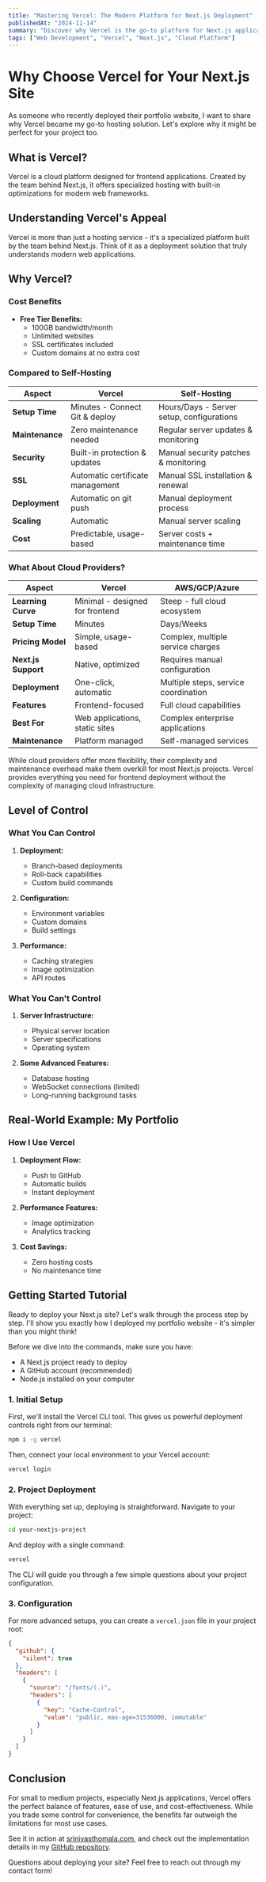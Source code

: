 ```yaml
---
title: "Mastering Vercel: The Modern Platform for Next.js Deployment"
publishedAt: "2024-11-14"
summary: "Discover why Vercel is the go-to platform for Next.js applications, with real deployment examples from my portfolio website"
tags: ["Web Development", "Vercel", "Next.js", "Cloud Platform"]
---
```


# Why Choose Vercel for Your Next.js Site

As someone who recently deployed their portfolio website, I want to share why Vercel became my go-to hosting solution. Let's explore why it might be perfect for your project too.

## What is Vercel?

Vercel is a cloud platform designed for frontend applications. Created by the team behind Next.js, it offers specialized hosting with built-in optimizations for modern web frameworks.

## Understanding Vercel's Appeal

Vercel is more than just a hosting service - it's a specialized platform built by the team behind Next.js. Think of it as a deployment solution that truly understands modern web applications.

## Why Vercel?

### Cost Benefits

- **Free Tier Benefits:**
  - 100GB bandwidth/month
  - Unlimited websites
  - SSL certificates included
  - Custom domains at no extra cost

### Compared to Self-Hosting

| Aspect          | Vercel                           | Self-Hosting                              |
| --------------- | -------------------------------- | ----------------------------------------- |
| **Setup Time**  | Minutes - Connect Git & deploy   | Hours/Days - Server setup, configurations |
| **Maintenance** | Zero maintenance needed          | Regular server updates & monitoring       |
| **Security**    | Built-in protection & updates    | Manual security patches & monitoring      |
| **SSL**         | Automatic certificate management | Manual SSL installation & renewal         |
| **Deployment**  | Automatic on git push            | Manual deployment process                 |
| **Scaling**     | Automatic                        | Manual server scaling                     |
| **Cost**        | Predictable, usage-based         | Server costs + maintenance time           |

### What About Cloud Providers?

| Aspect              | Vercel                          | AWS/GCP/Azure                        |
| ------------------- | ------------------------------- | ------------------------------------ |
| **Learning Curve**  | Minimal - designed for frontend | Steep - full cloud ecosystem         |
| **Setup Time**      | Minutes                         | Days/Weeks                           |
| **Pricing Model**   | Simple, usage-based             | Complex, multiple service charges    |
| **Next.js Support** | Native, optimized               | Requires manual configuration        |
| **Deployment**      | One-click, automatic            | Multiple steps, service coordination |
| **Features**        | Frontend-focused                | Full cloud capabilities              |
| **Best For**        | Web applications, static sites  | Complex enterprise applications      |
| **Maintenance**     | Platform managed                | Self-managed services                |

While cloud providers offer more flexibility, their complexity and maintenance overhead make them overkill for most Next.js projects. Vercel provides everything you need for frontend deployment without the complexity of managing cloud infrastructure.

## Level of Control

### What You Can Control

1. **Deployment:**

   - Branch-based deployments
   - Roll-back capabilities
   - Custom build commands

2. **Configuration:**

   - Environment variables
   - Custom domains
   - Build settings

3. **Performance:**
   - Caching strategies
   - Image optimization
   - API routes

### What You Can't Control

1. **Server Infrastructure:**

   - Physical server location
   - Server specifications
   - Operating system

2. **Some Advanced Features:**
   - Database hosting
   - WebSocket connections (limited)
   - Long-running background tasks

## Real-World Example: My Portfolio

### How I Use Vercel

1. **Deployment Flow:**

   - Push to GitHub
   - Automatic builds
   - Instant deployment

2. **Performance Features:**

   - Image optimization
   - Analytics tracking

3. **Cost Savings:**
   - Zero hosting costs
   - No maintenance time

## Getting Started Tutorial

Ready to deploy your Next.js site? Let's walk through the process step by step. I'll show you exactly how I deployed my portfolio website - it's simpler than you might think!

Before we dive into the commands, make sure you have:

- A Next.js project ready to deploy
- A GitHub account (recommended)
- Node.js installed on your computer

### 1. Initial Setup

First, we'll install the Vercel CLI tool. This gives us powerful deployment controls right from our terminal:

```bash
npm i -g vercel
```

Then, connect your local environment to your Vercel account:

```bash
vercel login
```

### 2. Project Deployment

With everything set up, deploying is straightforward. Navigate to your project:

```bash
cd your-nextjs-project
```

And deploy with a single command:

```bash
vercel
```

The CLI will guide you through a few simple questions about your project configuration.

### 3. Configuration

For more advanced setups, you can create a `vercel.json` file in your project root:

```json
{
  "github": {
    "silent": true
  },
  "headers": [
    {
      "source": "/fonts/(.)",
      "headers": [
        {
          "key": "Cache-Control",
          "value": "public, max-age=31536000, immutable"
        }
      ]
    }
  ]
}
```

## Conclusion

For small to medium projects, especially Next.js applications, Vercel offers the perfect balance of features, ease of use, and cost-effectiveness. While you trade some control for convenience, the benefits far outweigh the limitations for most use cases.

See it in action at [srinivasthomala.com](https://srinivasthomala.com), and check out the implementation details in my [GitHub repository](https://github.com/srinivasthomala/portfolio).

Questions about deploying your site? Feel free to reach out through my contact form!
